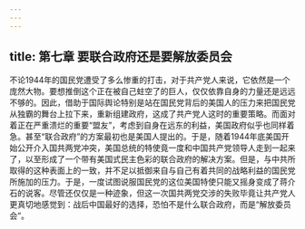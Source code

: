 ```yaml
---
---
---
```

title: 第七章 要联合政府还是要解放委员会
---



不论1944年的国民党遭受了多么惨重的打击，对于共产党人来说，它依然是一个庞然大物。要想推倒这个正在被自己蛀空了的巨人，仅仅依靠自身的力量还是远远不够的。因此，借助于国际舆论特别是站在国民党背后的美国人的压力来把国民党从独霸的舞台上拉下来，重新组建政府，这成了共产党人这时的重要策略。而面对着正在严重溃烂的重要“盟友”，考虑到自身在远东的利益，美国政府似乎也同样着急。甚至“联合政府”的方案最初也是美国人提出的。于是，随着1944年底美国开始公开介入国共两党冲突，美国总统的特使竟一度和中国共产党领导人走到一起来了，以至形成了一个带有美国式民主色彩的联合政府的解决方案。但是，与中共所取得的这种表面上的一致，并不足以抵御来自与自己有着共同的战略利益的国民党所施加的压力。于是，一度试图说服国民党的这位美国特使只能又摇身变成了蒋介石的说客。尽管还仅仅是一种迹象，但这一次国共两党交涉的失败毕竟让共产党人更真切地感觉到：战后中国最好的选择，恐怕不是什么联合政府，而是“解放委员会”。